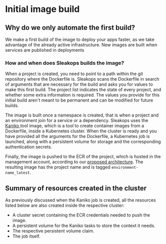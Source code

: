 
# Initial image build

## Why do we only automate the first build?

We make a first build of the image to deploy your apps faster, as we take advantage of the already active infrastructure. New images are built when services are published in deployments

### How and when does Sleakops builds the image?

When a project is created, you need to point to a path within the git repository where the Dockerfile is.
Sleakops scans the Dockerfile in search of arguments that are necessary for the build and asks you for values to make this first build.
The project list indicates the state of every project, and whether some extra information is required.
The values you provide for this initial build aren't meant to be permanent and can be modified for future builds.

The image is built once a namespace is created, that is when a project and an environment join for a service or a dependency.
Sleakops uses the [Kaniko <FiExternalLink/>](https://github.com/GoogleContainerTools/kaniko) tool image, which is a tool to create container images from a Dockerfile, inside a Kubernetes cluster.
When the cluster is ready and you have provided all the arguments for the Dockerfile, a Kubernetes job is launched, along with a persistent volume for storage and the corresponding authentication secrets.

Finally, the image is pushed to the ECR of the project, which is hosted in the management account,
according to our [proposed architecture](/docs/provider/aws.mdx). The resulting image has the project name and is tagged `environment-name_latest`.

## Summary of resources created in the cluster

As previously discussed when the Kaniko job is created, all the resources listed below are also created inside the respective cluster:

- A cluster secret containing the ECR credentials needed to push the image.
- A persistent volume for the Kaniko tasks to store the context it needs.
- The respective persistent volume claim.
- The job itself.
